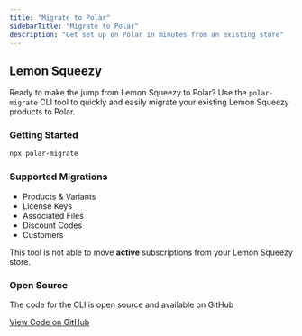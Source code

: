 ```yaml
---
title: "Migrate to Polar"
sidebarTitle: "Migrate to Polar"
description: "Get set up on Polar in minutes from an existing store"
---
```


## Lemon Squeezy

Ready to make the jump from Lemon Squeezy to Polar? Use the `polar-migrate` CLI tool to quickly and easily migrate your existing Lemon Squeezy products to Polar.

### Getting Started

```bash
npx polar-migrate
```

### Supported Migrations

* Products & Variants
* License Keys
* Associated Files
* Discount Codes
* Customers

This tool is not able to move **active** subscriptions from your Lemon Squeezy store.

### Open Source

The code for the CLI is open source and available on GitHub

[View Code on GitHub](https://github.com/polarsource/polar-migrate)
